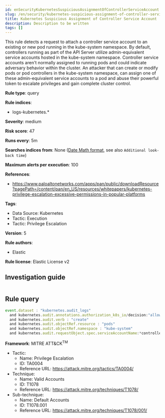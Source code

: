 ```yaml
---
id: enSecurityKubernetesSuspiciousAssignmentOfControllerServiceAccount
slug: /en/security/kubernetes-suspicious-assignment-of-controller-service-account
title: Kubernetes Suspicious Assignment of Controller Service Account
description: Description to be written
tags: []
---
```


<div id="kubernetes-suspicious-assignment-of-controller-service-account"></div>

This rule detects a request to attach a controller service account to an existing or new pod running in the kube-system namespace. By default, controllers running as part of the API Server utilize admin-equivalent service accounts hosted in the kube-system namespace. Controller service accounts aren't normally assigned to running pods and could indicate adversary behavior within the cluster. An attacker that can create or modify pods or pod controllers in the kube-system namespace, can assign one of these admin-equivalent service accounts to a pod and abuse their powerful token to escalate privileges and gain complete cluster control.

**Rule type**: query

**Rule indices**: 

* logs-kubernetes.*

**Severity**: medium

**Risk score**: 47

**Runs every**: 5m

**Searches indices from**: None ([Date Math format](((ref))/common-options.html#date-math), see also <DocLink id="enSecurityRulesUiCreate" section="set-the-rules-schedule">`Additional look-back time`</DocLink>)

**Maximum alerts per execution**: 100

**References**: 

* https://www.paloaltonetworks.com/apps/pan/public/downloadResource?pagePath=/content/pan/en_US/resources/whitepapers/kubernetes-privilege-escalation-excessive-permissions-in-popular-platforms

**Tags**: 

* Data Source: Kubernetes
* Tactic: Execution
* Tactic: Privilege Escalation

**Version**: 5

**Rule authors**: 

* Elastic

**Rule license**: Elastic License v2

## Investigation guide

```markdown

```

## Rule query

```js
event.dataset : "kubernetes.audit_logs"
  and kubernetes.audit.annotations.authorization_k8s_io/decision:"allow"
  and kubernetes.audit.verb : "create"
  and kubernetes.audit.objectRef.resource : "pods"
  and kubernetes.audit.objectRef.namespace : "kube-system"
  and kubernetes.audit.requestObject.spec.serviceAccountName:*controller

```

**Framework**: MITRE ATT&CK<sup>TM</sup>

* Tactic:
    * Name: Privilege Escalation
    * ID: TA0004
    * Reference URL: https://attack.mitre.org/tactics/TA0004/
* Technique:
    * Name: Valid Accounts
    * ID: T1078
    * Reference URL: https://attack.mitre.org/techniques/T1078/
* Sub-technique:
    * Name: Default Accounts
    * ID: T1078.001
    * Reference URL: https://attack.mitre.org/techniques/T1078/001/

